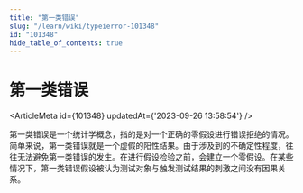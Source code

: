 ```yaml
---
title: "第一类错误"
slug: "/learn/wiki/typeierror-101348"
id: "101348"
hide_table_of_contents: true
---
```



# 第一类错误

<ArticleMeta id={101348} updatedAt={'2023-09-26 13:58:54'} />
<div className='border-solid border-b border-t-0 my-4 border-[var(--ifm-color-gray-300)]' />

第一类错误是一个统计学概念，指的是对一个正确的零假设进行错误拒绝的情况。简单来说，第一类错误就是一个虚假的阳性结果。由于涉及到的不确定性程度，往往无法避免第一类错误的发生。在进行假设检验之前，会建立一个零假设。在某些情况下，第一类错误假设被认为测试对象与触发测试结果的刺激之间没有因果关系。
